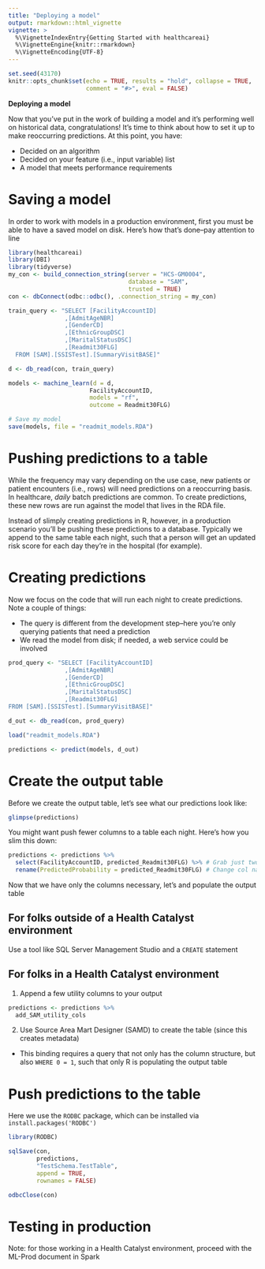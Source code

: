 ```yaml
---
title: "Deploying a model"
output: rmarkdown::html_vignette
vignette: >
  %\VignetteIndexEntry{Getting Started with healthcareai}
  %\VignetteEngine{knitr::rmarkdown}
  %\VignetteEncoding{UTF-8}
---
```


```r
set.seed(43170)
knitr::opts_chunk$set(echo = TRUE, results = "hold", collapse = TRUE,
                      comment = "#>", eval = FALSE)
```

**Deploying a model**

Now that you've put in the work of building a model and it's performing well on historical data, congratulations! It's time to think about how to set it up to make reoccurring predictions. At this point, you have:

- Decided on an algorithm
- Decided on your feature (i.e., input variable) list
- A model that meets performance requirements

# Saving a model

In order to work with models in a production environment, first you must be able to have a saved model on disk. Here's how that's done--pay attention to line 

```r
library(healthcareai)
library(DBI)
library(tidyverse)
my_con <- build_connection_string(server = "HCS-GM0004",
                                  database = "SAM",
                                  trusted = TRUE)
con <- dbConnect(odbc::odbc(), .connection_string = my_con)

train_query <- "SELECT [FacilityAccountID]
                ,[AdmitAgeNBR]
                ,[GenderCD]
                ,[EthnicGroupDSC]
                ,[MaritalStatusDSC]
                ,[Readmit30FLG]
  FROM [SAM].[SSISTest].[SummaryVisitBASE]"

d <- db_read(con, train_query)

models <- machine_learn(d = d, 
                       FacilityAccountID,
                       models = "rf",
                       outcome = Readmit30FLG)

# Save my model
save(models, file = "readmit_models.RDA")
```

# Pushing predictions to a table

While the frequency may vary depending on the use case, new patients or patient encounters (i.e., rows) will need predictions on a reoccurring basis. In healthcare, _daily_ batch predictions are common. To create predictions, these new rows are run against the model that lives in the RDA file. 

Instead of slimply creating predictions in R, however, in a production scenario you'll be pushing these predictions to a database. Typically we append to the same table each night, such that a person will get an updated risk score for each day they're in the hospital (for example).

# Creating predictions

Now we focus on the code that will run each night to create predictions. Note a couple of things:

- The query is different from the development step--here you're only querying patients that need a prediction
- We read the model from disk; if needed, a web service could be involved


```r
prod_query <- "SELECT [FacilityAccountID]
                ,[AdmitAgeNBR]
                ,[GenderCD]
                ,[EthnicGroupDSC]
                ,[MaritalStatusDSC]
                ,[Readmit30FLG]
FROM [SAM].[SSISTest].[SummaryVisitBASE]"

d_out <- db_read(con, prod_query)

load("readmit_models.RDA")

predictions <- predict(models, d_out)
```

# Create the output table

Before we create the output table, let's see what our predictions look like:

```r
glimpse(predictions)
```

You might want push fewer columns to a table each night. Here's how you slim this down:

```r
predictions <- predictions %>% 
  select(FacilityAccountID, predicted_Readmit30FLG) %>% # Grab just two columns
  rename(PredictedProbability = predicted_Readmit30FLG) # Change col name
```

Now that we have only the columns necessary, let's and populate the output table

## For folks outside of a Health Catalyst environment

Use a tool like SQL Server Management Studio and a `CREATE` statement

## For folks in a Health Catalyst environment

1. Append a few utility columns to your output

```r
predictions <- predictions %>%
  add_SAM_utility_cols
```

2. Use Source Area Mart Designer (SAMD) to create the table (since this creates metadata)
  - This binding requires a query that not only has the column structure, but also `WHERE 0 = 1`, such that only R is populating the output table

# Push predictions to the table

Here we use the `RODBC` package, which can be installed via `install.packages('RODBC')`

```r
library(RODBC)

sqlSave(con, 
        predictions, 
        "TestSchema.TestTable", 
        append = TRUE, 
        rownames = FALSE)

odbcClose(con)
```




# Testing in production


Note: for those working in a Health Catalyst environment, proceed with the ML-Prod document in Spark
